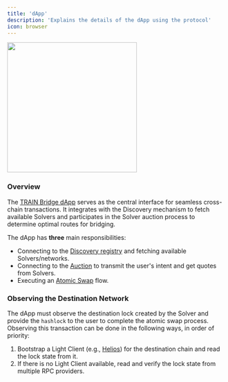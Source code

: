 ```yaml
---
title: 'dApp'
description: 'Explains the details of the dApp using the protocol'
icon: browser
---
```


<Frame caption="TRAIN Bridging Interface">
    <img width="300" noZoom src="/images/dApp.png" />
</Frame>

### Overview

The [TRAIN Bridge dApp](https://app.train.tech) serves as the central interface for seamless cross-chain transactions. It integrates with the Discovery mechanism to fetch available Solvers and participates in the Solver auction process to determine optimal routes for bridging.

The dApp has **three** main responsibilities:

- Connecting to the [Discovery registry](/protocol/discovery) and fetching available Solvers/networks.
- Connecting to the [Auction](/protocol/auction) to transmit the user's intent and get quotes from Solvers.
- Executing an [Atomic Swap](/protocol/atomic-swaps-prehtlc) flow.

### Observing the Destination Network

The dApp must observe the destination lock created by the Solver and provide the `hashlock` to the user to complete the atomic swap process. Observing this transaction can be done in the following ways, in order of priority:

1. Bootstrap a Light Client (e.g., [Helios](https://github.com/a16z/helios)) for the destination chain and read the lock state from it.
2. If there is no Light Client available, read and verify the lock state from multiple RPC providers.